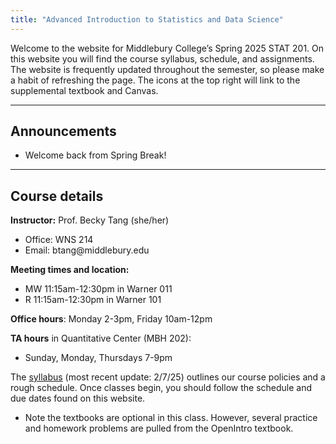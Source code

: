 ```yaml
---
title: "Advanced Introduction to Statistics and Data Science"
---
```


Welcome to the website for Middlebury College’s Spring 2025 STAT 201. On this website you will find the course syllabus, schedule, and assignments. The website is frequently updated throughout the semester, so please make a habit of refreshing the page. The icons at the top right will link to the supplemental textbook and Canvas.

------------------------------------------------------------------------

## Announcements

-   Welcome back from Spring Break!

------------------------------------------------------------------------

## Course details

**Instructor:** Prof. Becky Tang (she/her)

-   Office: WNS 214
-   Email: btang\@middlebury.edu

**Meeting times and location:**

-   MW 11:15am-12:30pm in Warner 011
-   R 11:15am-12:30pm in Warner 101

**Office hours**: Monday 2-3pm, Friday 10am-12pm

**TA hours** in Quantitative Center (MBH 202):

-   Sunday, Monday, Thursdays 7-9pm

The [syllabus](syllabus.pdf) (most recent update: 2/7/25) outlines our course policies and a rough schedule. Once classes begin, you should follow the schedule and due dates found on this website.

-   Note the textbooks are optional in this class. However, several practice and homework problems are pulled from the OpenIntro textbook.
